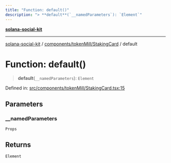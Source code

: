 ```yaml
---
title: "Function: default()"
description: "> **default**(`__namedParameters`): `Element`"
---
```


[**solana-social-kit**](../../../../README.mdx)

***

[solana-social-kit](../../../../README.mdx) / [components/tokenMill/StakingCard](../README.mdx) / default

# Function: default()

> **default**(`__namedParameters`): `Element`

Defined in: [src/components/tokenMill/StakingCard.tsx:15](https://github.com/SendArcade/solana-social-starter/blob/bd4b3556b8f469c27ebb06f4df65b3a36b43ba3b/src/components/tokenMill/StakingCard.tsx#L15)

## Parameters

### \_\_namedParameters

`Props`

## Returns

`Element`
